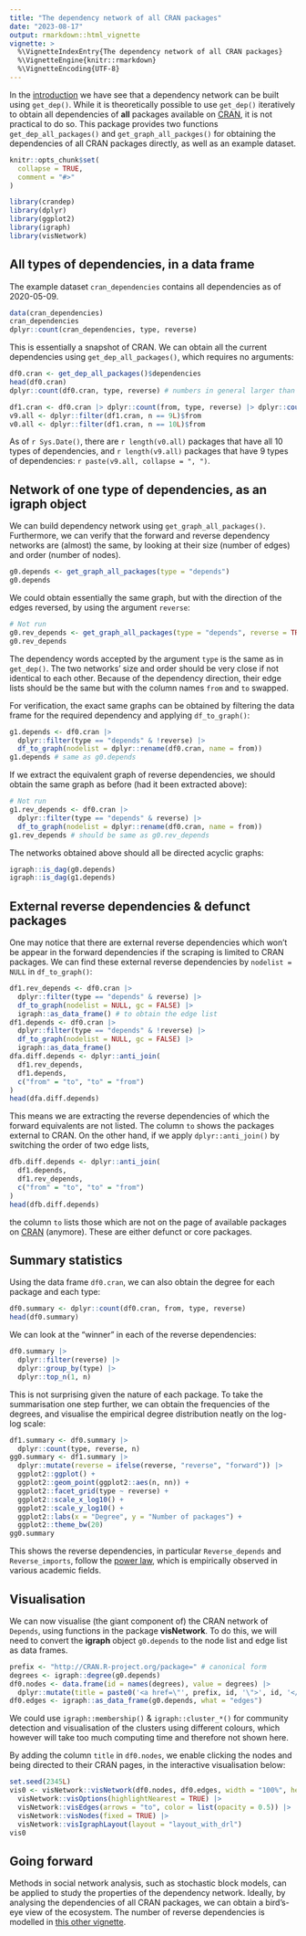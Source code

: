 ```yaml
---
title: "The dependency network of all CRAN packages"
date: "2023-08-17"
output: rmarkdown::html_vignette
vignette: >
  %\VignetteIndexEntry{The dependency network of all CRAN packages}
  %\VignetteEngine{knitr::rmarkdown}
  %\VignetteEncoding{UTF-8}
---
```


In the [introduction](introduction.html) we have see that a dependency network can be built using `get_dep()`. While it is theoretically possible to use `get_dep()` iteratively to obtain all dependencies of **all** packages available on [CRAN](https://cran.r-project.org), it is not practical to do so. This package provides two functions `get_dep_all_packages()` and `get_graph_all_packges()` for obtaining the dependencies of all CRAN packages directly, as well as an example dataset.

```r
knitr::opts_chunk$set(
  collapse = TRUE,
  comment = "#>"
)
```

```r
library(crandep)
library(dplyr)
library(ggplot2)
library(igraph)
library(visNetwork)
```





## All types of dependencies, in a data frame
The example dataset `cran_dependencies` contains all dependencies as of 2020-05-09.
```r
data(cran_dependencies)
cran_dependencies
dplyr::count(cran_dependencies, type, reverse)
```

This is essentially a snapshot of CRAN. We can obtain all the current dependencies using `get_dep_all_packages()`, which requires no arguments:
```r
df0.cran <- get_dep_all_packages()$dependencies
head(df0.cran)
dplyr::count(df0.cran, type, reverse) # numbers in general larger than above
```

```r
df1.cran <- df0.cran |> dplyr::count(from, type, reverse) |> dplyr::count(from)
v9.all <- dplyr::filter(df1.cran, n == 9L)$from
v0.all <- dplyr::filter(df1.cran, n == 10L)$from
```

As of `r Sys.Date()`, there are `r length(v0.all)` packages that have all 10 types of dependencies, and `r length(v9.all)` packages that have 9 types of dependencies: `r paste(v9.all, collapse = ", ")`.





## Network of one type of dependencies, as an igraph object
We can build dependency network using `get_graph_all_packages()`. Furthermore, we can verify that the forward and reverse dependency networks are (almost) the same, by looking at their size (number of edges) and order (number of nodes).
```r
g0.depends <- get_graph_all_packages(type = "depends")
g0.depends
```

We could obtain essentially the same graph, but with the direction of the edges reversed, by using the argument `reverse`:
```r
# Not run
g0.rev_depends <- get_graph_all_packages(type = "depends", reverse = TRUE)
g0.rev_depends
```
The dependency words accepted by the argument `type` is the same as in `get_dep()`. The two networks' size and order should be very close if not identical to each other. Because of the dependency direction, their edge lists should be the same but with the column names `from` and `to` swapped.

For verification, the exact same graphs can be obtained by filtering the data frame for the required dependency and applying `df_to_graph()`:
```r
g1.depends <- df0.cran |>
  dplyr::filter(type == "depends" & !reverse) |>
  df_to_graph(nodelist = dplyr::rename(df0.cran, name = from))
g1.depends # same as g0.depends
```

If we extract the equivalent graph of reverse dependencies, we should obtain the same graph as before (had it been extracted above):
```r
# Not run
g1.rev_depends <- df0.cran |>
  dplyr::filter(type == "depends" & reverse) |>
  df_to_graph(nodelist = dplyr::rename(df0.cran, name = from))
g1.rev_depends # should be same as g0.rev_depends
```

The networks obtained above should all be directed acyclic graphs:
```r
igraph::is_dag(g0.depends)
igraph::is_dag(g1.depends)
```





## External reverse dependencies & defunct packages
One may notice that there are external reverse dependencies which won't be appear in the forward dependencies if the scraping is limited to CRAN packages. We can find these external reverse dependencies by `nodelist = NULL` in `df_to_graph()`:
```r
df1.rev_depends <- df0.cran |>
  dplyr::filter(type == "depends" & reverse) |>
  df_to_graph(nodelist = NULL, gc = FALSE) |>
  igraph::as_data_frame() # to obtain the edge list
df1.depends <- df0.cran |>
  dplyr::filter(type == "depends" & !reverse) |>
  df_to_graph(nodelist = NULL, gc = FALSE) |>
  igraph::as_data_frame()
dfa.diff.depends <- dplyr::anti_join(
  df1.rev_depends,
  df1.depends,
  c("from" = "to", "to" = "from")
)
head(dfa.diff.depends)
```
This means we are extracting the reverse dependencies of which the forward equivalents are not listed. The column `to` shows the packages external to CRAN. On the other hand, if we apply `dplyr::anti_join()` by switching the order of two edge lists,
```r
dfb.diff.depends <- dplyr::anti_join(
  df1.depends,
  df1.rev_depends,
  c("from" = "to", "to" = "from")
)
head(dfb.diff.depends)
```
the column `to` lists those which are not on the page of available packages on [CRAN](https://cran.r-project.org) (anymore). These are either defunct or core packages.





## Summary statistics
Using the data frame `df0.cran`, we can also obtain the degree for each package and each type:
```r
df0.summary <- dplyr::count(df0.cran, from, type, reverse)
head(df0.summary)
```
We can look at the "winner" in each of the reverse dependencies:
```r
df0.summary |>
  dplyr::filter(reverse) |>
  dplyr::group_by(type) |>
  dplyr::top_n(1, n)
```
This is not surprising given the nature of each package. To take the summarisation one step further, we can obtain the frequencies of the degrees, and visualise the empirical degree distribution neatly on the log-log scale:
```r
df1.summary <- df0.summary |>
  dplyr::count(type, reverse, n)
gg0.summary <- df1.summary |>
  dplyr::mutate(reverse = ifelse(reverse, "reverse", "forward")) |>
  ggplot2::ggplot() +
  ggplot2::geom_point(ggplot2::aes(n, nn)) +
  ggplot2::facet_grid(type ~ reverse) +
  ggplot2::scale_x_log10() +
  ggplot2::scale_y_log10() +
  ggplot2::labs(x = "Degree", y = "Number of packages") +
  ggplot2::theme_bw(20)
gg0.summary
```
This shows the reverse dependencies, in particular `Reverse_depends` and `Reverse_imports`, follow the [power law](https://en.wikipedia.org/wiki/Power-law), which is empirically observed in various academic fields.





## Visualisation
We can now visualise (the giant component of) the CRAN network of `Depends`, using functions in the package **visNetwork**. To do this, we will need to convert the **igraph** object `g0.depends` to the node list and edge list as data frames.

```r
prefix <- "http://CRAN.R-project.org/package=" # canonical form
degrees <- igraph::degree(g0.depends)
df0.nodes <- data.frame(id = names(degrees), value = degrees) |>
  dplyr::mutate(title = paste0('<a href=\"', prefix, id, '\">', id, '</a>'))
df0.edges <- igraph::as_data_frame(g0.depends, what = "edges")
```

We could use `igraph::membership()` & `igraph::cluster_*()` for community detection and visualisation of the clusters using different colours, which however will take too much computing time and therefore not shown here.

By adding the column `title` in `df0.nodes`, we enable clicking the nodes and being directed to their CRAN pages, in the interactive visualisation below:

```r
set.seed(2345L)
vis0 <- visNetwork::visNetwork(df0.nodes, df0.edges, width = "100%", height = "720px") |>
  visNetwork::visOptions(highlightNearest = TRUE) |>
  visNetwork::visEdges(arrows = "to", color = list(opacity = 0.5)) |>
  visNetwork::visNodes(fixed = TRUE) |>
  visNetwork::visIgraphLayout(layout = "layout_with_drl")
vis0
```





## Going forward
Methods in social network analysis, such as stochastic block models, can be applied to study the properties of the dependency network. Ideally, by analysing the dependencies of all CRAN packages, we can obtain a bird's-eye view of the ecosystem. The number of reverse dependencies is modelled in [this other vignette](degree.html).